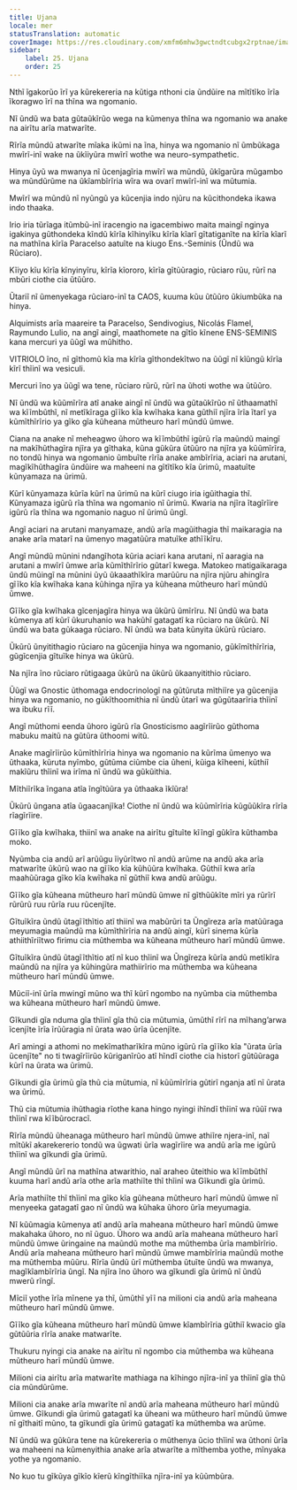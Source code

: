 ```yaml
---
title: Ujana
locale: mer
statusTranslation: automatic
coverImage: https://res.cloudinary.com/xmfm6mhw3gwctndtcubgx2rptnae/image/upload/v1740337243/small_cover_educacion_fundamental_a051170f1c.webp
sidebar:
    label: 25. Ujana
    order: 25
---
```

Nthĩ ĩgakorũo ĩrĩ ya kũrekereria na kũtiga nthoni cia ũndũire na mĩtĩtĩko ĩrĩa ĩkoragwo ĩrĩ na thĩna wa ngomanio.

Nĩ ũndũ wa bata gũtaũkĩrũo wega na kũmenya thĩna wa ngomanio wa anake na airĩtu arĩa matwarĩte.

Rĩrĩa mũndũ atwarĩte mĩaka ikũmi na ĩna, hinya wa ngomanio nĩ ũmbũkaga mwĩrĩ-inĩ wake na ũkĩiyũra mwĩrĩ wothe wa neuro-sympathetic.

Hinya ũyũ wa mwanya nĩ ũcenjagĩria mwĩrĩ wa mũndũ, ũkĩgarũra mũgambo wa mũndũrũme na ũkĩambĩrĩria wĩra wa ovarĩ mwĩrĩ-inĩ wa mũtumia.

Mwĩrĩ wa mũndũ nĩ nyũngũ ya kũcenjia indo njũru na kũcithondeka ikawa indo thaaka.

Irio iria tũrĩaga itũmbũ-inĩ iracengio na igacembiwo maita maingĩ nginya igakinya gũthondeka kĩndũ kĩrĩa kĩhinyĩku kĩrĩa kĩarĩ gĩtatiganĩte na kĩrĩa kĩarĩ na mathĩna kĩrĩa Paracelso aatuĩte na kiugo Ens.-Seminis (Ũndũ wa Rũciaro).

Kĩiyo kĩu kĩrĩa kĩnyinyĩru, kĩrĩa kĩororo, kĩrĩa gĩtũũragio, rũciaro rũu, rũrĩ na mbũri ciothe cia ũtũũro.

Ũtariĩ nĩ ũmenyekaga rũciaro-inĩ ta CAOS, kuuma kũu ũtũũro ũkiumbũka na hinya.

Alquimists arĩa maareire ta Paracelso, Sendivogius, Nicolás Flamel, Raymundo Lulio, na angĩ aingĩ, maathomete na gĩtĩo kĩnene ENS-SEMINIS kana mercuri ya ũũgĩ wa mũhitho.

VITRIOLO ĩno, nĩ gĩthomũ kĩa ma kĩrĩa gĩthondekĩtwo na ũũgĩ nĩ kĩũngũ kĩrĩa kĩrĩ thĩinĩ wa vesiculi.

Mercuri ĩno ya ũũgĩ wa tene, rũciaro rũrũ, rũrĩ na ũhoti wothe wa ũtũũro.

Nĩ ũndũ wa kũũmĩrĩra atĩ anake aingĩ nĩ ũndũ wa gũtaũkĩrũo nĩ ũthaamathĩ wa kĩĩmbũthĩ, nĩ metĩkĩraga gĩĩko kĩa kwĩhaka kana gũthiĩ njĩra ĩrĩa ĩtarĩ ya kũmĩthĩrĩrio ya gĩko gĩa kũheana mũtheuro harĩ mũndũ ũmwe.

Ciana na anake nĩ meheagwo ũhoro wa kĩĩmbũthĩ igũrũ rĩa maũndũ maingĩ na makĩhũthagĩra njĩra ya gĩthaka, kũna gũkũra ũtũũro na njĩra ya kũũmĩrĩra, no tondũ hinya wa ngomanio ũmbuĩte rĩrĩa anake ambĩrĩria, aciari na arutani, magĩkĩhũthagĩra ũndũire wa maheeni na gĩtĩtĩko kĩa ũrimũ, maatuĩte kũnyamaza na ũrimũ.

Kũrĩ kũnyamaza kũrĩa kũrĩ na ũrimũ na kũrĩ ciugo iria igũithagia thĩ. Kũnyamaza igũrũ rĩa thĩna wa ngomanio nĩ ũrimũ. Kwaria na njĩra ĩtagĩrĩire igũrũ rĩa thĩna wa ngomanio naguo nĩ ũrimũ ũngĩ.

Angĩ aciari na arutani manyamaze, andũ arĩa magũithagia thĩ maikaragia na anake arĩa matarĩ na ũmenyo magatũũra matuĩke athĩĩkĩru.

Angĩ mũndũ mũnini ndangĩhota kũria aciari kana arutani, nĩ aaragia na arutani a mwĩrĩ ũmwe arĩa kũmĩthĩrĩrio gũtarĩ kwega. Matokeo matigaikaraga ũndũ mũingĩ na mũnini ũyũ ũkaaathĩkĩra marũũru na njĩra njũru ahingĩra gĩĩko kĩa kwĩhaka kana kũhinga njĩra ya kũheana mũtheuro harĩ mũndũ ũmwe.

Gĩĩko gĩa kwĩhaka gĩcenjagĩra hinya wa ũkũrũ ũmĩrĩru. Nĩ ũndũ wa bata kũmenya atĩ kũrĩ ũkuruhanio wa hakũhĩ gatagatĩ ka rũciaro na ũkũrũ. Nĩ ũndũ wa bata gũkaaga rũciaro. Nĩ ũndũ wa bata kũnyita ũkũrũ rũciaro.

Ũkũrũ ũnyitithagio rũciaro na gũcenjia hinya wa ngomanio, gũkĩmĩthĩrĩria, gũgĩcenjia gĩtuĩke hinya wa ũkũrũ.

Na njĩra ĩno rũciaro rũtigaaga ũkũrũ na ũkũrũ ũkaanyitithio rũciaro.

Ũũgĩ wa Gnostic ũthomaga endocrinologĩ na gũtũruta mĩthiĩre ya gũcenjia hinya wa ngomanio, no gũkĩthoomithia nĩ ũndũ ũtarĩ wa gũgũtaarĩria thĩinĩ wa ibuku rĩĩ.

Angĩ mũthomi eenda ũhoro igũrũ rĩa Gnosticismo aagĩrĩirũo gũthoma mabuku maitũ na gũtũra ũthoomi witũ.

Anake magĩrĩirũo kũmĩthĩrĩria hinya wa ngomanio na kũrĩma ũmenyo wa ũthaaka, kũruta nyĩmbo, gũtũma ciũmbe cia ũheni, kũiga kĩheeni, kũthiĩ makĩũru thĩinĩ wa irĩma nĩ ũndũ wa gũkũithia.

Mĩthiĩrĩka ĩngana atĩa ĩngĩtũũra ya ũthaaka ĩkĩũra!

Ũkũrũ ũngana atĩa ũgaacanjĩka! Ciothe nĩ ũndũ wa kũũmĩrĩria kũgũũkĩra rĩrĩa rĩagĩrĩire.

Gĩĩko gĩa kwĩhaka, thiinĩ wa anake na airĩtu gĩtuĩte kĩĩngĩ gũkĩra kũthamba moko.

Nyũmba cia andũ arĩ arũũgu ĩiyũrĩtwo nĩ andũ arũme na andũ aka arĩa matwarĩte ũkũrũ wao na gĩĩko kĩa kũhũũra kwĩhaka. Gũthiĩ kwa arĩa maahũũraga gĩko kĩa kwĩhaka nĩ gũthiĩ kwa andũ arũũgu.

Gĩĩko gĩa kũheana mũtheuro harĩ mũndũ ũmwe nĩ gĩthũũkĩte mĩri ya rũrĩrĩ rũrũrũ ruu rũrĩa ruu rũcenjĩte.

Gĩtuĩkĩra ũndũ ũtagĩĩthĩtio atĩ thiinĩ wa mabũrũri ta Ũngĩreza arĩa matũũraga meyumagia maũndũ ma kũmĩthĩrĩria na andũ aingĩ, kũrĩ sinema kũrĩa athiithĩriĩtwo firimu cia mũthemba wa kũheana mũtheuro harĩ mũndũ ũmwe.

Gĩtuĩkĩra ũndũ ũtagĩĩthĩtio atĩ nĩ kuo thĩinĩ wa Ũngĩreza kũrĩa andũ metĩkĩra maũndũ na njĩra ya kũhingũra mathiirĩrio ma mũthemba wa kũheana mũtheuro harĩ mũndũ ũmwe.

Mũciĩ-inĩ ũrĩa mwingĩ mũno wa thĩ kũrĩ ngombo na nyũmba cia mũthemba wa kũheana mũtheuro harĩ mũndũ ũmwe.

Gĩkundi gĩa nduma gĩa thĩinĩ gĩa thũ cia mũtumia, ũmũthĩ rĩrĩ na mĩhang’arwa ĩcenjĩte ĩrĩa ĩrũũragia nĩ ũrata wao ũrĩa ũcenjĩte.

Arĩ amingi a athomi no mekĩmatharĩkĩra mũno igũrũ rĩa gĩĩko kĩa "ũrata ũrĩa ũcenjĩte" no ti twagĩrĩirũo kũriganĩrũo atĩ hĩndĩ ciothe cia historĩ gũtũũraga kũrĩ na ũrata wa ũrimũ.

Gĩkundi gĩa ũrimũ gĩa thũ cia mũtumia, nĩ kũũmĩrĩria gũtirĩ nganja atĩ nĩ ũrata wa ũrimũ.

Thũ cia mũtumia ihũthagia rĩothe kana hingo nyingi ihĩndĩ thĩinĩ wa rũũĩ rwa thĩinĩ rwa kĩĩbũrocracĩ.

Rĩrĩa mũndũ ũheanaga mũtheuro harĩ mũndũ ũmwe athiĩre njera-inĩ, naĩ mĩtũkĩ akarekererio tondũ wa ũgwati ũrĩa wagĩrĩire wa andũ arĩa me igũrũ thĩinĩ wa gĩkundi gĩa ũrimũ.

Angĩ mũndũ ũrĩ na mathĩna atwarithio, naĩ araheo ũteithio wa kĩĩmbũthĩ kuuma harĩ andũ arĩa othe arĩa mathiĩte thĩ thĩinĩ wa Gĩkundi gĩa ũrimũ.

Arĩa mathiĩte thĩ thĩinĩ ma gĩko kĩa gũheana mũtheuro harĩ mũndũ ũmwe nĩ menyeeka gatagatĩ gao nĩ ũndũ wa kũhaka ũhoro ũrĩa meyumagia.

Nĩ kũũmagia kũmenya atĩ andũ arĩa maheana mũtheuro harĩ mũndũ ũmwe makahaka ũhoro, no nĩ ũguo. Ũhoro wa andũ arĩa maheana mũtheuro harĩ mũndũ ũmwe ũringaine na maũndũ mothe ma mũthemba ũrĩa mambĩrĩrio. Andũ arĩa maheana mũtheuro harĩ mũndũ ũmwe mambĩrĩria maũndũ mothe ma mũthemba mũũru. Rĩrĩa ũndũ ũrĩ mũthemba ũtuĩte ũndũ wa mwanya, magĩkĩambĩrĩria ũngĩ. Na njĩra ĩno ũhoro wa gĩkundi gĩa ũrimũ nĩ ũndũ mwerũ rĩngĩ.

Mĩciĩ yothe ĩrĩa mĩnene ya thĩ, ũmũthĩ yĩĩ na milioni cia andũ arĩa maheana mũtheuro harĩ mũndũ ũmwe.

Gĩĩko gĩa kũheana mũtheuro harĩ mũndũ ũmwe kĩambĩrĩria gũthiĩ kwacio gĩa gũtũũria rĩrĩa anake matwarĩte.

Thukuru nyingi cia anake na airĩtu nĩ ngombo cia mũthemba wa kũheana mũtheuro harĩ mũndũ ũmwe.

Milioni cia airĩtu arĩa matwarĩte mathiaga na kĩhingo njĩra-inĩ ya thĩinĩ gĩa thũ cia mũndũrũme.

Milioni cia anake arĩa mwarĩte nĩ andũ arĩa maheana mũtheuro harĩ mũndũ ũmwe. Gĩkundi gĩa ũrimũ gatagatĩ ka ũheani wa mũtheuro harĩ mũndũ ũmwe nĩ gĩthaitĩ mũno, ta gĩkundi gĩa ũrimũ gatagatĩ ka mũthemba wa arũme.

Nĩ ũndũ wa gũkũra tene na kũrekereria o mũthenya ũcio thĩinĩ wa ũthoni ũrĩa wa maheeni na kũmenyithia anake arĩa atwarĩte a mĩthemba yothe, mĩnyaka yothe ya ngomanio.

No kuo tu gĩkũya gĩkĩo kĩerũ kĩngĩthiĩka njĩra-inĩ ya kũũmbũra.

